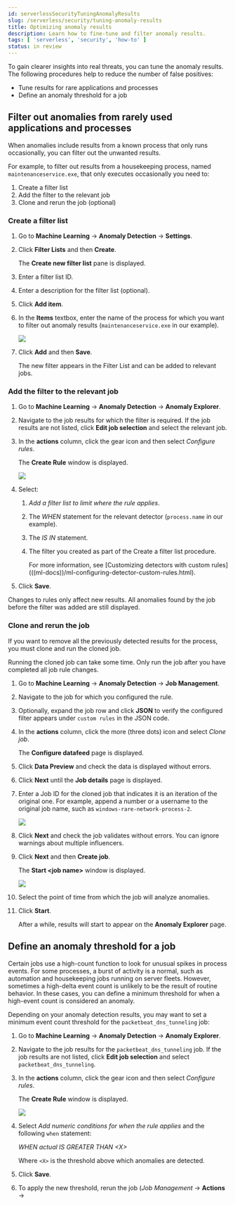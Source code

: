 ```yaml
---
id: serverlessSecurityTuningAnomalyResults
slug: /serverless/security/tuning-anomaly-results
title: Optimizing anomaly results
description: Learn how to fine-tune and filter anomaly results. 
tags: [ 'serverless', 'security', 'how-to' ]
status: in review
---
```



<InReview />

<div id="tuning-anomaly-results"></div>

To gain clearer insights into real threats, you can tune the anomaly results. The following procedures help to reduce the number of false positives: 

* <DocLink id="serverlessSecurityTuningAnomalyResults" section="filter-out-anomalies-from-rarely-used-applications-and-processes">Tune results for rare applications and processes</DocLink>
* <DocLink id="serverlessSecurityTuningAnomalyResults" section="define-an-anomaly-threshold-for-a-job">Define an anomaly threshold for a job</DocLink>

<div id="rarely-used-processes"></div>

## Filter out anomalies from rarely used applications and processes

When anomalies include results from a known process that only runs occasionally,
you can filter out the unwanted results.

For example, to filter out results from a housekeeping process, named
`maintenanceservice.exe`, that only executes occasionally you need to:

1. <DocLink id="serverlessSecurityTuningAnomalyResults" section="create-a-filter-list">Create a filter list</DocLink>
1. <DocLink id="serverlessSecurityTuningAnomalyResults" section="add-the-filter-to-the-relevant-job">Add the filter to the relevant job</DocLink>
1. <DocLink id="serverlessSecurityTuningAnomalyResults" section="clone-and-rerun-the-job">Clone and rerun the job</DocLink> (optional)

<div id="create-fiter-list"></div>

### Create a filter list

1. Go to **Machine Learning** -> **Anomaly Detection** -> **Settings**.
1. Click **Filter Lists** and then **Create**.

    The **Create new filter list** pane is displayed.

1. Enter a filter list ID.
1. Enter a description for the filter list (optional).
1. Click **Add item**.
1. In the **Items** textbox, enter the name of the process for which you want to
    filter out anomaly results (`maintenanceservice.exe` in our example).

    ![](../images/tuning-anomaly-results/-detections-machine-learning-filter-add-item.png)

1. Click **Add** and then **Save**.

    The new filter appears in the Filter List and can be added to relevant jobs.

<div id="add-job-filter"></div>

### Add the filter to the relevant job

1. Go to **Machine Learning** -> **Anomaly Detection** -> **Anomaly Explorer**.
1. Navigate to the job results for which the filter is required. If the job results
    are not listed, click **Edit job selection** and select the relevant job.

1. In the **actions** column, click the gear icon and then select _Configure rules_.

    The **Create Rule** window is displayed.

    ![](../images/tuning-anomaly-results/-detections-machine-learning-rule-scope.png)

1. Select:
    1. _Add a filter list to limit where the rule applies_.
    1. The _WHEN_ statement for the relevant detector (`process.name` in our
        example).

    1. The _IS IN_ statement.
    1. The filter you created as part of the <DocLink id="serverlessSecurityTuningAnomalyResults" section="create-a-filter-list">Create a filter list</DocLink> procedure.

        <DocCallOut title="Tip">
        For more information, see
        [Customizing detectors with custom rules](((ml-docs))/ml-configuring-detector-custom-rules.html).
        </DocCallOut>

1. Click **Save**.

<DocCallOut title="Note">
Changes to rules only affect new results. All anomalies found by the job
before the filter was added are still displayed.
</DocCallOut>

<div id="clone-job"></div>

### Clone and rerun the job

If you want to remove all the previously detected results for the process, you
must clone and run the cloned job.

<DocCallOut title="Important" color="warning">
Running the cloned job can take some time. Only run the job after you
have completed all job rule changes.
</DocCallOut>

1. Go to **Machine Learning** -> **Anomaly Detection** -> **Job Management**.
1. Navigate to the job for which you configured the rule.
1. Optionally, expand the job row and click **JSON** to verify the configured filter
    appears under `custom rules` in the JSON code.

1. In the **actions** column, click the more (three dots) icon and select _Clone job_.

    The **Configure datafeed** page is displayed.

1. Click **Data Preview** and check the data is displayed without errors.
1. Click **Next** until the **Job details** page is displayed.
1. Enter a Job ID for the cloned job that indicates it is an iteration of the
    original one. For example, append a number or a username to the original job
    name, such as `windows-rare-network-process-2`.

    ![](../images/tuning-anomaly-results/-detections-machine-learning-cloned-job-details.png)

1. Click **Next** and check the job validates without errors. You can ignore
    warnings about multiple influencers.

1. Click **Next** and then **Create job**.

    The **Start \<job name>** window is displayed.

    ![](../images/tuning-anomaly-results/-detections-machine-learning-start-job-window.png)

1. Select the point of time from which the job will analyze anomalies.
1. Click **Start**.

    After a while, results will start to appear on the **Anomaly Explorer** page.

<div id="define-rule-threshold"></div>

## Define an anomaly threshold for a job

Certain jobs use a high-count function to look for unusual spikes in 
process events. For some processes, a burst of activity is a normal, such as
automation and housekeeping jobs running on server fleets. However, sometimes a
high-delta event count is unlikely to be the result of routine behavior. In
these cases, you can define a minimum threshold for when a high-event count is
considered an anomaly.

Depending on your anomaly detection results, you may want to set a 
minimum event count threshold for the `packetbeat_dns_tunneling` job:

1. Go to **Machine Learning** -> **Anomaly Detection** -> **Anomaly Explorer**.
1. Navigate to the job results for the `packetbeat_dns_tunneling` job. If the 
    job results are not listed, click **Edit job selection** and select 
    `packetbeat_dns_tunneling`.

1. In the **actions** column, click the gear icon and then select
    _Configure rules_.

    The **Create Rule** window is displayed.

    ![](../images/tuning-anomaly-results/-detections-machine-learning-ml-rule-threshold.png)

1. Select _Add numeric conditions for when the rule applies_ and the following 
    `when` statement:

    _WHEN actual IS GREATER THAN \<X>_

    Where `<X>` is the threshold above which anomalies are detected.

1. Click **Save**.
1. To apply the new threshold, rerun the job (*Job Management* -> **Actions** ->

